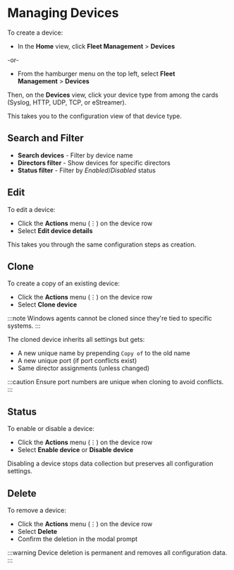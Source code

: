 # Managing Devices

To create a device:

- In the **Home** view, click **Fleet Management**&nbsp;>&nbsp;**Devices**

-or-

- From the hamburger menu on the top left, select **Fleet Management**&nbsp;>&nbsp;**Devices**

Then, on the **Devices** view, click your device type from among the cards (Syslog, HTTP, UDP, TCP, or eStreamer).

This takes you to the configuration view of that device type.

## Search and Filter

- **Search devices** - Filter by device name
- **Directors filter** - Show devices for specific directors
- **Status filter** - Filter by _Enabled_/_Disabled_ status

## Edit

To edit a device:

- Click the **Actions** menu (&#x22EE;) on the device row
- Select **Edit device details**

This takes you through the same configuration steps as creation.

## Clone

To create a copy of an existing device:

- Click the **Actions** menu (&#x22EE;) on the device row
- Select **Clone device**

:::note
Windows agents cannot be cloned since they're tied to specific systems.
:::

The cloned device inherits all settings but gets:

- A new unique name by prepending `Copy of` to the old name
- A new unique port (if port conflicts exist)
- Same director assignments (unless changed)

:::caution
Ensure port numbers are unique when cloning to avoid conflicts.
:::

## Status

To enable or disable a device:

- Click the **Actions** menu (&#x22EE;) on the device row
- Select **Enable device** or **Disable device**

Disabling a device stops data collection but preserves all configuration settings.

## Delete

To remove a device:

- Click the **Actions** menu (&#x22EE;) on the device row  
- Select **Delete**
- Confirm the deletion in the modal prompt

:::warning
Device deletion is permanent and removes all configuration data.
:::
